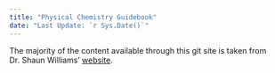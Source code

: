 ```yaml
---
title: "Physical Chemistry Guidebook"
date: "Last Update: `r Sys.Date()`"
---
```


The majority of the content available through this git site is taken from Dr. Shaun Williams' <a href=https://shaunmwilliams.com/>website</a>.